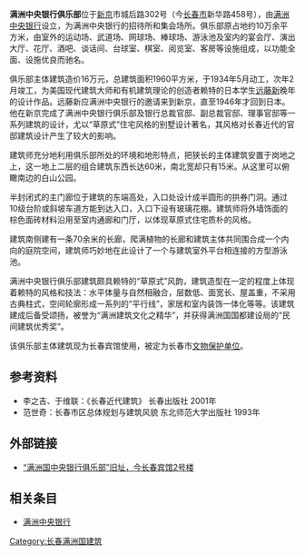 {{文物保护单位
| 级别 = 市县级
| 省名 = 吉林省
| 市/县名 = 长春市
| 名称 = 伪满中央银行俱乐部旧址
| 图片 = [[File:The_club_of_Manchuria_central_bank.jpg|300px]]
| 编号 = 
| 分类 = 
| 时代 = [[中華民國|民国]]
| 所在 = [[长春市|长春市]]新华路458号
| 登录 = 1994年1月20日
}}
'''满洲中央银行俱乐部'''位于[[新京|新京]]市城后路302号（今[[长春市|长春市]]新华路458号），由[[满洲中央银行|满洲中央银行]]设立，为满洲中央银行的招待所和集会场所。俱乐部原占地约10万余平方米，由室外的运动场、武道场、网球场、棒球场、游泳池及室内的宴会厅、演出大厅、花厅、酒吧、谈话间、台球室、棋室、阅览室、客房等设施组成，以功能全面、设施优良而驰名。

俱乐部主体建筑造价16万元，总建筑面积1960平方米，于1934年5月动工，次年2月竣工，为美国现代建筑大师和有机建筑理论的创造者赖特的日本学生[[远藤新|远藤新]]晚年的设计作品。远藤新应满洲中央银行的邀请来到新京，直至1946年才回到日本。他在新京完成了满洲中央银行俱乐部及银行总裁官邸、副总裁官邸、理事官邸等一系列建筑的设计，尤以“草原式”住宅风格的别墅设计著名，其风格对长春近代的官邸建筑设计产生了较大的影响。
 
建筑师充分地利用俱乐部所处的环境和地形特点，把狭长的主体建筑安置于岗地之上，这一地上二层的组合建筑东西长达60米，南北宽却只有15米。从这里可以俯瞰南边的白山公园。

半封闭式的主门廊位于建筑的东端高处，入口处设计成半圆形的拱券门洞。通过10级台阶或斜坡车道方能到达入口，入口下设有玻璃花棚。建筑师将外墙饰面的棕色面砖材料沿用至室内通廊和门厅，以体现草原式住宅质朴的风格。

建筑南侧建有一条70余米的长廊，爬满植物的长廊和建筑主体共同围合成一个内向的庭院空间，建筑师巧妙地在此设计了一个与建筑室外平台相连接的方型游泳池。

满洲中央银行俱乐部建筑颇具赖特的“草原式”风韵，建筑造型在一定的程度上体现着赖特的风格和技法：水平体量与自然相融合，层数低、面宽长、屋盖重，不采用古典柱式，空间轮廓形成一系列的“平行线”，家居和室内装饰一体化等等。该建筑建成后备受颂扬，被誉为“满洲建筑文化之精华”，并获得满洲国国都建设局的“民间建筑优秀奖”。

该俱乐部主体建筑现为长春宾馆使用，被定为长春市[[文物保护单位|文物保护单位]]。

==参考资料==
*李之吉、于维联：《长春近代建筑》 长春出版社 2001年
*范世奇：长春市区总体规划与建筑风貌 东北师范大学出版社 1993年
==外部链接==
*[http://bbs.memoryofchina.org/thread-28247-1-1.html “满洲国中央银行俱乐部”旧址，今长春宾馆2号楼]{{Dead link|date=2020年7月 |bot=InternetArchiveBot |fix-attempted=yes }}

==相关条目==
*[[满洲中央银行|满洲中央银行]]
[[Category:长春满洲国建筑|Category:长春满洲国建筑]]